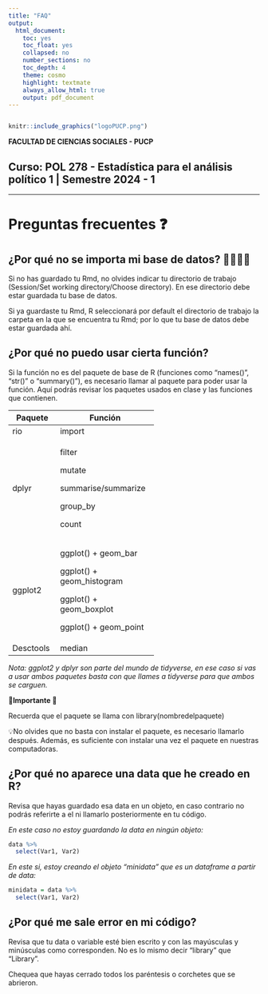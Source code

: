 ```yaml
---
title: "FAQ"
output:
  html_document:
    toc: yes
    toc_float: yes
    collapsed: no
    number_sections: no
    toc_depth: 4
    theme: cosmo
    highlight: textmate
    always_allow_html: true
    output: pdf_document
---
```


<center><img src=" " width="200"/></center>

```r
knitr::include_graphics("logoPUCP.png") 
```

**FACULTAD DE CIENCIAS SOCIALES - PUCP**<br>

## Curso: POL 278 - Estadística para el análisis político 1 \| Semestre 2024 - 1 <br>

------------------------------------------------------------------------

# **Preguntas frecuentes ❓**

## **¿Por qué no se importa mi base de datos? 👩‍💻👨‍💻**

Si no has guardado tu Rmd, no olvides indicar tu directorio de trabajo (Session/Set working directory/Choose directory). En ese directorio debe estar guardada tu base de datos.

Si ya guardaste tu Rmd, R seleccionará por default el directorio de trabajo la carpeta en la que se encuentra tu Rmd; por lo que tu base de datos debe estar guardada ahí.

## **¿Por qué no puedo usar cierta función?**

Si la función no es del paquete de base de R (funciones como "names()", "str()" o "summary()"), es necesario llamar al paquete para poder usar la función. Aquí podrás revisar los paquetes usados en clase y las funciones que contienen.

+-------------+---------------------------+
| Paquete     | Función                   |
+=============+===========================+
| rio         | import                    |
+-------------+---------------------------+
| dplyr       | filter                    |
|             |                           |
|             | mutate                    |
|             |                           |
|             | summarise/summarize       |
|             |                           |
|             | group_by                  |
|             |                           |
|             | count                     |
+-------------+---------------------------+
| ggplot2     | ggplot() + geom_bar       |
|             |                           |
|             | ggplot() + geom_histogram |
|             |                           |
|             | ggplot() + geom_boxplot   |
|             |                           |
|             | ggplot() + geom_point     |
+-------------+---------------------------+
| Desctools   | median                    |
+-------------+---------------------------+

*Nota: ggplot2 y dplyr son parte del mundo de tidyverse, en ese caso si vas a usar ambos paquetes basta con que llames a tidyverse para que ambos se carguen.*

**🛑Importante 🛑**

Recuerda que el paquete se llama con library(nombredelpaquete)

💡No olvides que no basta con instalar el paquete, es necesario llamarlo después. Además, es suficiente con instalar una vez el paquete en nuestras computadoras.

## **¿Por qué no aparece una data que he creado en R?**

Revisa que hayas guardado esa data en un objeto, en caso contrario no podrás referirte a el ni llamarlo posteriormente en tu código.

*En este caso no estoy guardando la data en ningún objeto:*

```r
data %>%
  select(Var1, Var2)
```

*En este si, estoy creando el objeto "minidata" que es un dataframe a partir de data:*

```r
minidata = data %>%
  select(Var1, Var2)
```

## **¿Por qué me sale error en mi código?**

Revisa que tu data o variable esté bien escrito y con las mayúsculas y minúsculas como corresponden. No es lo mismo decir "library" que "Library".

Chequea que hayas cerrado todos los paréntesis o corchetes que se abrieron.
